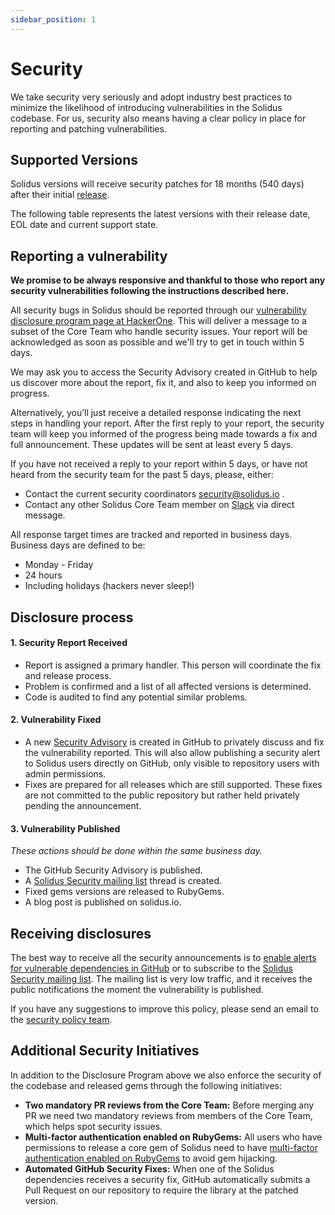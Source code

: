 ```yaml
---
sidebar_position: 1
---
```



# Security

We take security very seriously and adopt industry best practices to minimize the likelihood of introducing vulnerabilities in the Solidus codebase. For us, security also means having a clear policy in place for reporting and patching vulnerabilities.

## Supported Versions

Solidus versions will receive security patches for 18 months (540 days) after their initial [release](/policies/release_policy.mdx).

The following table represents the latest versions with their release date, EOL date and current support state.

<SupportedVersions />

## Reporting a vulnerability

**We promise to be always responsive and thankful to those who report any security vulnerabilities following the instructions described here.**

All security bugs in Solidus should be reported through our [vulnerability disclosure program page at HackerOne](https://hackerone.com/solidus). This will deliver a message to a subset of the Core Team who handle security issues. Your report will be acknowledged as soon as possible and we'll try to get in touch within 5 days.

We may ask you to access the Security Advisory created in GitHub to help us discover more about the report, fix it, and also to keep you informed on progress.

Alternatively, you’ll just receive a detailed response indicating the next steps in handling your report. After the first reply to your report, the security team will keep you informed of the progress being made towards a fix and full announcement. These updates will be sent at least every 5 days.

If you have not received a reply to your report within 5 days, or have not heard from the security team for the past 5 days, please, either:

*   Contact the current security coordinators [security@solidus.io](mailto:security@solidus.io) .
*   Contact any other Solidus Core Team member on [Slack](http://slack.solidus.io/) via direct message.

All response target times are tracked and reported in business days. Business days are defined to be:

*   Monday - Friday
*   24 hours
*   Including holidays (hackers never sleep!)

## Disclosure process

#### 1\. Security Report Received

*   Report is assigned a primary handler. This person will coordinate the fix and release process.
*   Problem is confirmed and a list of all affected versions is determined.
*   Code is audited to find any potential similar problems.

#### 2\. Vulnerability Fixed

*   A new [Security Advisory](https://help.github.com/en/articles/about-maintainer-security-advisories) is created in GitHub to privately discuss and fix the vulnerability reported. This will also allow publishing a security alert to Solidus users directly on GitHub, only visible to repository users with admin permissions.
*   Fixes are prepared for all releases which are still supported. These fixes are not committed to the public repository but rather held privately pending the announcement.

#### 3\. Vulnerability Published

_These actions should be done within the same business day._

*   The GitHub Security Advisory is published.
*   A [Solidus Security mailing list](https://groups.google.com/forum/#!forum/solidus-security) thread is created.
*   Fixed gems versions are released to RubyGems.
*   A blog post is published on solidus.io.

## Receiving disclosures

The best way to receive all the security announcements is to [enable alerts for vulnerable dependencies in GitHub](https://help.github.com/en/articles/about-security-alerts-for-vulnerable-dependencies) or to subscribe to the [Solidus Security mailing list](https://groups.google.com/forum/#!forum/solidus-security). The mailing list is very low traffic, and it receives the public notifications the moment the vulnerability is published.

If you have any suggestions to improve this policy, please send an email to the [security policy team](mailto:security@solidus.io).

## Additional Security Initiatives

In addition to the Disclosure Program above we also enforce the security of the codebase and released gems through the following initiatives:

*   **Two mandatory PR reviews from the Core Team:** Before merging any PR we need two mandatory reviews from members of the Core Team, which helps spot security issues.
*   **Multi-factor authentication enabled on RubyGems:** All users who have permissions to release a core gem of Solidus need to have [multi-factor authentication enabled on RubyGems](https://guides.rubygems.org/setting-up-multifactor-authentication/) to avoid gem hijacking.
*   **Automated GitHub Security Fixes:** When one of the Solidus dependencies receives a security fix, GitHub automatically submits a Pull Request on our repository to require the library at the patched version.
